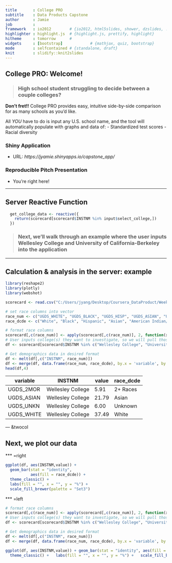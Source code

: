 ```yaml
---
title       : College PRO
subtitle    : Data Products Capstone
author      : Jamie
job         : 
framework   : io2012        # {io2012, html5slides, shower, dzslides, ...}
highlighter : highlight.js  # {highlight.js, prettify, highlight}
hitheme     : tomorrow      # 
widgets     : [bootstrap]            # {mathjax, quiz, bootstrap}
mode        : selfcontained # {standalone, draft}
knit        : slidify::knit2slides
---
```


## College PRO: Welcome!

> ### High school student struggling to decide between a couple colleges?

**Don't fret!!** College PRO provides easy, intuitive side-by-side comparison for as many schools as you'd like. 

All *YOU* have to do is input any U.S. school name, and the tool will automatically populate with graphs and data of:
- Standardized test scores
- Racial diversity

### Shiny Application
- URL: *https://jyamie.shinyapps.io/capstone_app/*

### Reproducible Pitch Presentation
- You're right here!

---

## Server Reactive Function

```r
  get_college_data <- reactive({
    return(scorecard[scorecard$INSTNM %in% input$select_college,])
  })
```
> ### Next, we'll walk through an example where the user inputs Wellesley College and University of California-Berkeley into the application

---

## Calculation & analysis in the server: example
```r
library(reshape2)
library(plotly)
library(webshot)

scorecard <- read.csv("C:/Users/jyang/Desktop/Coursera_DataProduct/Week4/capstone_app/Data/2017-CollegeScorecard.csv",  stringsAsFactors = FALSE)

# set race columns into vector
race_num <- c("UGDS_WHITE", "UGDS_BLACK", "UGDS_HISP", "UGDS_ASIAN", "UGDS_AIAN", "UGDS_NHPI", "UGDS_2MOR", "UGDS_NRA", "UGDS_UNKN")
race_dcde <- c("White", "Black", "Hispanic", "Asian", "American Indian/Alaska Natives", "Native Hawaiian/Pacific Islander", "2+ Races", "Non-resident Aliens", "Unknown")

```

```r
# format race columns
scorecard[,c(race_num)] <- apply(scorecard[,c(race_num)], 2, function(x) as.numeric(as.character(x))*100)
# User inputs college(s) they want to investigate, so we will pull those rows from the data
df <- scorecard[scorecard$INSTNM %in% c("Wellesley College", "University of California-Berkeley"),]

# Get demographics data in desired format
df <- melt(df[,c("INSTNM", race_num)])
df <- merge(df, data.frame(race_num, race_dcde), by.x = 'variable', by.y = 'race_num', all.x = TRUE)
head(df,4)
```

| variable | INSTNM | value | race_dcde |
-----------|--------|-------|-----------|
| UGDS_2MOR | Wellesley College | 5.91 | 2+ Races |
| UGDS_ASIAN | Wellesley College | 21.79 | Asian |
| UGDS_UNKN | Wellesley College | 6.00 | Unknown |
| UGDS_WHITE | Wellesley College | 37.49 | White |

--- &twocol

## Next, we plot our data

*** =right
```r
ggplot(df, aes(INSTNM,value)) + 
  geom_bar(stat = "identity", 
           aes(fill = race_dcde)) +
  theme_classic() + 
  labs(fill = "", x = "", y = "%") +
  scale_fill_brewer(palette = "Set3")
```

*** =left
```r
# format race columns
scorecard[,c(race_num)] <- apply(scorecard[,c(race_num)], 2, function(x) as.numeric(as.character(x))*100)
# User inputs college(s) they want to investigate, so we will pull those rows from the data
df <- scorecard[scorecard$INSTNM %in% c("Wellesley College", "University of California-Berkeley"),]

# Get demographics data in desired format
df <- melt(df[,c("INSTNM", race_num)])
df <- merge(df, data.frame(race_num, race_dcde), by.x = 'variable', by.y = 'race_num', all.x = TRUE)

ggplot(df, aes(INSTNM,value)) + geom_bar(stat = "identity", aes(fill = race_dcde)) + 
  theme_classic() +   labs(fill = "", x = "", y = "%") +   scale_fill_brewer(palette = "Set3")
```


